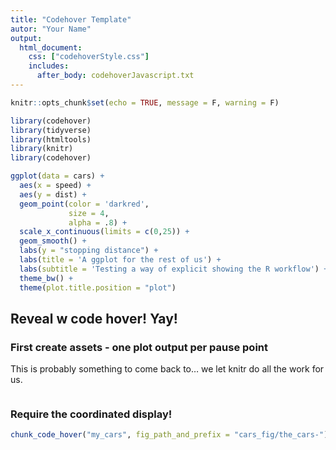 ```yaml
---
title: "Codehover Template"
autor: "Your Name"
output: 
  html_document:
    css: ["codehoverStyle.css"]
    includes:
      after_body: codehoverJavascript.txt
---
```



```r
knitr::opts_chunk$set(echo = TRUE, message = F, warning = F)
```


```r
library(codehover)
library(tidyverse)
library(htmltools)
library(knitr)
library(codehover)
```

```r
ggplot(data = cars) +
  aes(x = speed) +  
  aes(y = dist) + 
  geom_point(color = 'darkred',
             size = 4,
             alpha = .8) +
  scale_x_continuous(limits = c(0,25)) +
  geom_smooth() +
  labs(y = "stopping distance") + 
  labs(title = 'A ggplot for the rest of us') + 
  labs(subtitle = 'Testing a way of explicit showing the R workflow') +
  theme_bw() + 
  theme(plot.title.position = "plot")
```



## Reveal w code hover! Yay!

### First create assets - one plot output per pause point 

This is probably something to come back to... we let knitr do all the work for us.

```r
```

### Require the coordinated display!

```r
chunk_code_hover("my_cars", fig_path_and_prefix = "cars_fig/the_cars-")
```


